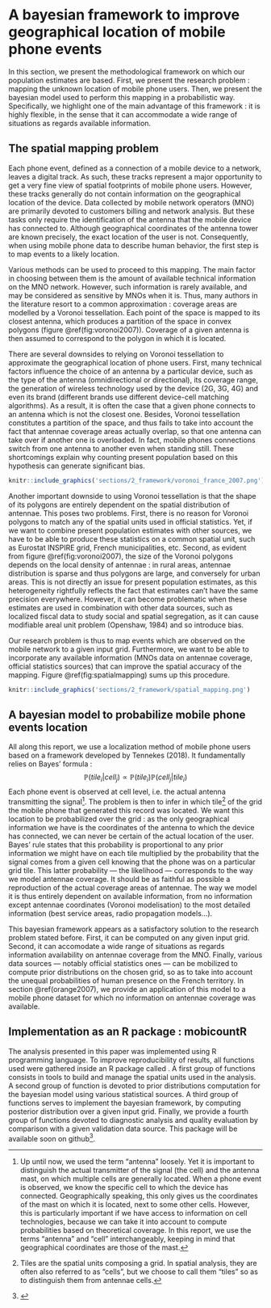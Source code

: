# A bayesian framework to improve geographical location of mobile phone events {#framework}

In this section, we present the methodological framework on which our population estimates are based. First, we present the research problem : mapping the unknown location of mobile phone users. Then, we present the bayesian model used to perform this mapping in a probabilistic way. Specifically, we highlight one of the main advantage of this framework : it is highly flexible, in the sense that it can accommodate a wide range of situations as regards available information.

## The spatial mapping problem

Each phone event, defined as a connection of a mobile device to a network, leaves a digital track. As such, these tracks represent a major opportunity to get a very fine view of spatial footprints of mobile phone users. However, these tracks generally do not contain information on the geographical location of the device. Data collected by mobile network operators (MNO) are primarily devoted to customers billing and network analysis. But these tasks only require the identification of the antenna that the mobile device has connected to. Although geographical coordinates of the antenna tower are known precisely, the exact location of the user is not. Consequently, when using mobile phone data to describe human behavior, the first step is to map events to a likely location.

Various methods can be used to proceed to this mapping. The main factor in choosing between them is the amount of available technical information on the MNO network. However, such information is rarely available, and may be considered as sensitive by MNOs when it is. Thus, many authors in the literature resort to a common approximation : coverage areas are modelled by a Voronoi tessellation. Each point of the space is mapped to its closest antenna, which produces a partition of the space in convex polygons (figure \@ref(fig:voronoi2007)). Coverage of a given antenna is then assumed to correspond to the polygon in which it is located.

There are several downsides to relying on Voronoi tessellation to approximate the geographical location of phone users. First, many technical factors influence the choice of an antenna by a particular device, such as the type of the antenna (omnidirectional or directional), its coverage range, the generation of wireless technology used by the device (2G, 3G, 4G) and even its brand (different brands use different device-cell matching algorithms). As a result, it is often the case that a given phone connects to an antenna which is not the closest one. Besides, Voronoi tessellation constitutes a partition of the space, and thus fails to take into account the fact that antennae coverage areas actually overlap, so that one antenna can take over if another one is overloaded. In fact, mobile phones connections switch from one antenna to another even when standing still. These shortcomings explain why counting present population based on this hypothesis can generate significant bias.

```r
knitr::include_graphics('sections/2_framework/voronoi_france_2007.png')
```

Another important downside to using Voronoi tessellation is that the shape of its polygons are entirely dependent on the spatial distribution of antennae. This poses two problems. First, there is no reason for Voronoi polygons to match any of the spatial units used in official statistics. Yet, if we want to combine present population estimates with other sources, we have to be able to produce these statistics on a common spatial unit, such as Eurostat INSPIRE grid, French municipalities, etc. Second, as evident from figure \@ref(fig:voronoi2007), the size of the Voronoi polygons depends on the local density of antennae : in rural areas, antennae distribution is sparse and thus polygons are large, and conversely for urban areas. This is not directly an issue for present population estimates, as this heterogeneity rightfully reflects the fact that estimates can't have the same precision everywhere. However, it can become problematic when these estimates are used in combination with other data sources, such as localized fiscal data to study social and spatial segregation, as it can cause modifiable areal unit problem (Openshaw, 1984) and so introduce bias.

Our research problem is thus to map events which are observed on the mobile network to a given input grid. Furthermore, we want to be able to incorporate any available information (MNOs data on antennae coverage, official statistics sources) that can improve the spatial accuracy of the mapping. Figure \@ref(fig:spatialmapping) sums up this procedure.

```r
knitr::include_graphics('sections/2_framework/spatial_mapping.png')
```




## A bayesian model to probabilize mobile phone events location

All along this report, we use a localization method of mobile phone users based on a framework developed by Tennekes (2018). It fundamentally relies on Bayes' formula :
\begingroup \large
$$\mathbb{P}(tile_i | cell_j) \propto \mathbb{P}(tile_i) \mathbb{P}(cell_j | tile_i)$$
\endgroup
Each phone event is observed at cell level, i.e. the actual antenna transmitting the signal[^antenna_clarification]. The problem is then to infer in which tile[^tiles_cells] of the grid the mobile phone that generated this record was located. We want this location to be probabilized over the grid : as the only geographical information we have is the coordinates of the antenna to which the device has connected, we can never be certain of the actual location of the user. Bayes' rule states that this probability is proportional to any prior information we might have on each tile multiplied by the probability that the signal comes from a given cell knowing that the phone was on a particular grid tile. This latter probability — the likelihood — corresponds to the way we model antennae coverage. It should be as faithful as possible a reproduction of the actual coverage areas of antennae. The way we model it is thus entirely dependent on available information, from no information except antennae coordinates (Voronoi modelisation) to the most detailed information (best service areas, radio propagation models...).

[^antenna_clarification]: Up until now, we used the term "antenna" loosely. Yet it is important to distinguish the actual transmitter of the signal (the cell) and the antenna mast, on which multiple cells are generally located. When a phone event is observed, we know the specific cell to which the device has connected. Geographically speaking, this only gives us the coordinates of the mast on which it is located, next to some other cells. However, this is particularly important if we have access to information on cell technologies, because we can take it into account to compute probabilities based on theoretical coverage. In this report, we use the terms "antenna" and "cell" interchangeably, keeping in mind that geographical coordinates are those of the mast.

[^tiles_cells]: Tiles are the spatial units composing a grid. In spatial analysis, they are often also referred to as "cells", but we choose to call them "tiles" so as to distinguish them from antennae cells.

This bayesian framework appears as a satisfactory solution to the research problem stated before. First, it can be computed on any given input grid. Second, it can accomodate a wide range of situations as regards information availability on antennae coverage from the MNO. Finally, various data sources — notably official statistics ones — can be mobilized to compute prior distributions on the chosen grid, so as to take into account the unequal probabilities of human presence on the French territory. In section \@ref(orange2007), we provide an application of this model to a mobile phone dataset for which no information on antennae coverage was available.

## Implementation as an R package : mobicountR

The analysis presented in this paper was implemented using R programming language. To improve reproducibility of results, all functions used were gathered inside an R package called \verb+mobicountR+. A first group of functions consists in tools to build and manage the spatial units used in the analysis. A second group of function is devoted to prior distributions computation for the bayesian model using various statistical sources. A third group of functions serves to implement the bayesian framework, by computing posterior distribution over a given input grid. Finally, we provide a fourth group of functions devoted to diagnostic analysis and quality evaluation by comparison with a given validation data source. This package will be available soon on github[^github].

[^github]: \url{https://github.com/avouacr}

